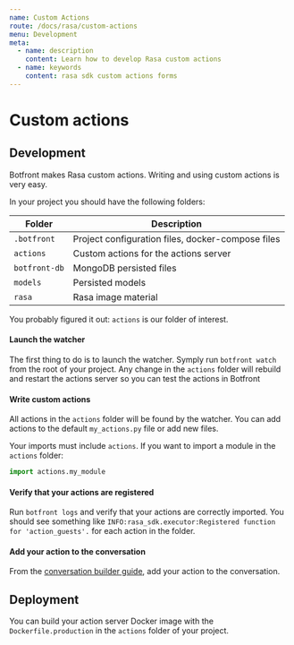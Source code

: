 ```yaml
---
name: Custom Actions
route: /docs/rasa/custom-actions
menu: Development
meta:
  - name: description
    content: Learn how to develop Rasa custom actions
  - name: keywords
    content: rasa sdk custom actions forms
---
```


# Custom actions

## Development

Botfront makes Rasa custom actions. Writing and using custom actions is very easy.

In your project you should have the following folders:

| Folder        | Description                                       |
| ------------- | ------------------------------------------------- |
| `.botfront`   | Project configuration files, docker-compose files |
| `actions`     | Custom actions for the actions server             |
| `botfront-db` | MongoDB persisted files                           |
| `models`      | Persisted models                                  |
| `rasa`        | Rasa image material                               |

You probably figured it out: `actions` is our folder of interest.

#### Launch the watcher

The first thing to do is to launch the watcher. Symply run `botfront watch` from the root of your project. Any change in the `actions` folder will rebuild and restart the actions server so you can test the actions in Botfront

#### Write custom actions

All actions in the `actions` folder will be found by the watcher. You can add actions to the default `my_actions.py` file or add new files.

<Important type="tip" title="Importing modules in your actions">

Your imports must include `actions`. If you want to import a module in the `actions` folder:

```python
import actions.my_module
```

</Important>

#### Verify that your actions are registered

Run `botfront logs` and verify that your actions are correctly imported. You should see something like `INFO:rasa_sdk.executor:Registered function for 'action_guests'.` for each action in the folder.

#### Add your action to the conversation

From the [conversation builder guide](/docs/rasa/conversation-builder/#actions), add your action to the conversation.

## Deployment

You can build your action server Docker image with the `Dockerfile.production` in the `actions` folder of your project.
